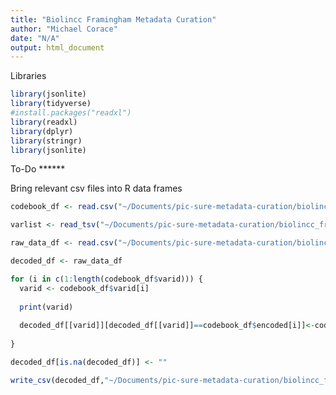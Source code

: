 ```yaml
---
title: "Biolincc Framingham Metadata Curation"
author: "Michael Corace"
date: "N/A"
output: html_document
---
```


Libraries
```r
library(jsonlite)
library(tidyverse)
#install.packages("readxl")
library(readxl)
library(dplyr)
library(stringr)
library(jsonlite)
```

To-Do
******

Bring relevant csv files into R data frames
```r

codebook_df <- read.csv("~/Documents/pic-sure-metadata-curation/biolincc_framingham/input/Decoding.csv")

varlist <- read_tsv("~/Documents/pic-sure-metadata-curation/biolincc_framingham/input/Decoding_Help.tsv")

raw_data_df <- read.csv("~/Documents/pic-sure-metadata-curation/biolincc_framingham/input/FRAMINGHAM_teaching_2019a/csv/frmgham2.csv")


```


```r

decoded_df <- raw_data_df

for (i in c(1:length(codebook_df$varid))) {
  varid <- codebook_df$varid[i]
  
  print(varid)
  
  decoded_df[[varid]][decoded_df[[varid]]==codebook_df$encoded[i]]<-codebook_df$decoded[i]
  
}

decoded_df[is.na(decoded_df)] <- ""

write_csv(decoded_df,"~/Documents/pic-sure-metadata-curation/biolincc_framingham/output/decoded_data.csv")

```







